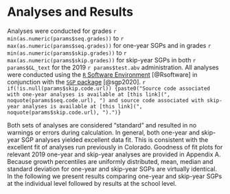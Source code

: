 #  Analyses and Results

Analyses were conducted for grades `r min(as.numeric(params$seq.grades))` to `r max(as.numeric(params$seq.grades))` for one-year SGPs and in grades `r min(as.numeric(params$skip.grades))` to `r max(as.numeric(params$skip.grades))` for skip-year SGPs in both `r params$GL_text` for the 2019 `r params$test.abv` administration. All analyses were conducted using the [`R` Software Environment](http://www.r-project.org/) [@Rsoftware] in conjunction with the [`SGP` package](https://github.com/CenterForAssessment/SGP) [@sgp2020]. `r if(!is.null(params$skip.code.url)) {paste0("Source code associated with one-year analyses is available at [this link](", noquote(params$seq.code.url), ") and source code associated with skip-year analyses is available at [this link](", noquote(params$skip.code.url), ").")}`

Both sets of analyses are considered "standard" and resulted in no warnings or errors during calculation. In general, both one-year and skip-year SGP analyses yielded excellent data fit. This is consistent with the excellent fit of analyses run previously in Colorado. Goodness of fit plots for relevant 2019 one-year and skip-year analyses are provided in Appendix A. Because growth percentiles are uniformly distributed, mean, median and standard deviation for one-year and skip-year SGPs are virtually identical. In the following we present results comparing one-year and skip-year SGPs at the individual level followed by results at the school level.
